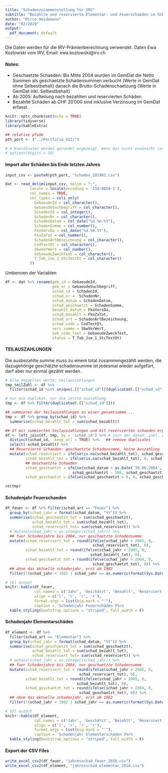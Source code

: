 ```yaml
---
title: "Schadenzusammenstellung für IRV"
subtitle: "Bezahlte und reservierte Elementar- und Feuerschaeden im SCHADENjahr (seit 1982)"
author: "Mirco Heidemann"
date: "02/2019"
output:
  pdf_document: default
---
```


Die Daten werden für die IRV-Prämienberechnung verwendet.
Daten Ewa Kozlowski vom IRV, Email: ewa.kozlowski@irv.ch

#### Notes:
- Geschaetzte Schaeden: Bis Mitte 2004 wurden im GemDat die Netto Summen als geschaetzte Schadensummen verbucht (Werte in GemDat ohne Selbestbehalt) danach die Brutto-Schadenschaetzung (Werte in GemDat inkl. Selbestbehalt)
- Ab 2005:  Aufteilung nach bezahlten und reservierten Schäden
- Bezahlte Schäden ab CHF 20'000 sind inklusive Verzinsung im GemDat erfasst.

```r
knitr::opts_chunk$set(echo = TRUE)
library(tidyverse)
library(kableExtra)

## relative pfade
pth_port <- ("../Portfolio_GVZ/")

# # Koordinaten werden gerundet angezeigt. Wenn das nicht erwünscht ist, wie folgt ändern:
# options(digits = 10)
```

#### Import aller Schäden bis Ende letzten Jahres
```r
input_csv <- paste0(pth_port, "schaden_201901.csv")

dat <- read_delim(input_csv, delim = ";",
           locale = locale(encoding = 'ISO-8859-1'),
           col_names = TRUE,
           col_types = cols_only(
             GebaeudeId = col_character(),
             GebaeudeSuchbegriff = col_character(),
             SchadenId = col_integer(),
             SchadenNr = col_character(),
             SchadenDatum = col_date("%d.%m.%Y"),
             SchadenSumme = col_number(),
             FkoVersDa = col_date("%d.%m.%Y"),
             FkoZaTot = col_number(),
             SchadenArtBezeichnung = col_character(),
             CodTextDt = col_character(),
             SbwVerWert = col_number(),
             GebaeudeZweckText = col_character(),
             T_Tab_Jse_1_StcTextDt = col_character()
           ))

```

Umbennen der Variablen
```r
df <- dat %>% rename(geb_id = GebaeudeId,
                     geb_nr = GebaeudeSuchbegriff,
                     schad_id = SchadenId,
                     schad_nr =  SchadenNr,
                     schad_datum = SchadenDatum,
                     schad_geschaetzt = SchadenSumme,
                     bezahlt_datum = FkoVersDa,
                     schad_bezahlt = FkoZaTot,
                     schad_art = SchadenArtBezeichnung,
                     schad_code = CodTextDt,
                     vers_summe = SbwVerWert,
                     zwk_code_text = GebaeudeZweckText,
                     status = T_Tab_Jse_1_StcTextDt)
```

#### TEILAUSZAHLUNGEN
Die ausbezahlte summe muss zu einem total zusammengezählt werden, die dazugehörige geschätzte schadensumme ist jedesmal wieder aufgefürt, darf aber nur einmal gezählt werden.
```r
# Alle doppelten werte: teilauszahlungen
tmp_teilZahl <- df %>%
  filter(schad_id %in% unique(.[["schad_id"]][duplicated(.[["schad_id"]])]))

# nur ein duplikat, nur die letzte auszahlung
tmp <- df %>% filter(duplicated(.[["schad_id"]]))

## summieren der teilauszahlungen zu einer gesamtsumme ...
tmp <- df %>% group_by(schad_id) %>%
  summarise(schad_bezahlt_tot = sum(schad_bezahlt))

## df mit summierten teilauszahlungen und mit reservierten schaeden ergaenzen
df <- left_join(df, tmp, by = 'schad_id') %>% # join der daten, inkl. den duplikaten
  distinct(schad_id, .keep_all = TRUE) %>%   ## remove duplicates
  select(-schad_bezahlt) %>% 
  ## Reservierte Schaeden: geschaetzte Schadensumme, keine Auszahlung
  mutate(schad_reserviert = ifelse(is.na(schad_bezahlt_tot), schad_geschaetzt, 0),
         schad_bezahlt_tot = ifelse(is.na(schad_bezahlt_tot), 0, schad_bezahlt_tot),
         ## Geschaetzte Schaeden
         schad_geschaetzt = ifelse(schad_datum > as.Date('30.06.2004', "%d.%m.%Y"),
                              schad_geschaetzt - 500, schad_geschaetzt),
         schad_geschaetzt = ifelse(schad_geschaetzt < 0, 0, schad_geschaetzt))

rm(tmp)
```

#### Schadenjahr Feuerschaeden
```r
df_feuer <- df %>% filter(schad_art == "Feuer") %>% 
  group_by(schad_jahr = format(schad_datum, "%Y")) %>%
  summarise(schad_geschaetzt_tot = sum(schad_geschaetzt),
            schad_bezahlt_tot = sum(schad_bezahlt_tot),
            schad_reserviert_tot= sum(schad_reserviert)) %>% 
  # mutate(schad_jahr = as.integer(schad_jahr)) %>% 
  ## fuer Schadenjahre bis 2004, nur geschaetzte Schadensumme
  mutate(schad_reserviert_tot = round(ifelse(schad_jahr < 2005, 0,
                                       schad_reserviert_tot), 0),
         schad_bezahlt_tot = round(ifelse(schad_jahr < 2005, 0,
                                      schad_bezahlt_tot), 0),
         schad_geschaetzt_tot = round(ifelse(schad_jahr > 2004, 0,
                                       schad_geschaetzt_tot), 0)) %>% 
  ## ohne das aktuelle schadenjahr, erst ab 1982
  filter(!(schad_jahr < 1982 | schad_jahr == as.numeric(format(Sys.Date(), "%Y"))))

# tbl output
knitr::kable(df_feuer,
             col.names = c('Jahr', 'Geschätzt', 'Bezahlt', 'Reserviert'),
             align = c('l', 'r', 'r', 'r'),
             format.args = list(big.mark = "'"),
             caption = 'Schadenjahr Feuerschäden')%>%
  kable_styling(bootstrap_options = "striped", full_width = F)
```

#### Schadenjahr Elementarschäden
```r
df_element <- df %>%
  filter(schad_art == "Elementar") %>% 
  group_by(schad_jahr = format(schad_datum, "%Y")) %>%
  summarise(schad_geschaetzt_tot = sum(schad_geschaetzt),
            schad_bezahlt_tot = sum(schad_bezahlt_tot),
            schad_reserviert_tot= sum(schad_reserviert)) %>% 
  # mutate(schad_jahr = as.integer(schad_jahr)) %>% 
  ## fuer Schadenjahre bis 2004, nur geschaetzte Schadensumme
  mutate(schad_reserviert_tot = round(ifelse(schad_jahr < 2005, 0,
                                 schad_reserviert_tot), 0),
         schad_bezahlt_tot = round(ifelse(schad_jahr < 2005, 0,
                                schad_bezahlt_tot), 0),
         schad_geschaetzt_tot = round(ifelse(schad_jahr > 2004, 0,
                                 schad_geschaetzt_tot), 0)) %>% 
  ## ohne das aktuelle schadenjahr, erst ab 1982
  filter(!(schad_jahr < 1982 | schad_jahr == as.numeric(format(Sys.Date(), "%Y"))))

# tbl output
knitr::kable(df_element,
             col.names = c('Jahr', 'Geschätzt', 'Bezahlt', 'Reserviert'),
             align = c('l', 'r', 'r', 'r'),
             format.args = list(big.mark = "'"),
             caption = 'Schadenjahr Elementarschäden')%>%
  kable_styling(bootstrap_options = "striped", full_width = F)
```

#### Export der CSV Files
```r
write_excel_csv2(df_feuer, "jahresschad_feuer_2018.csv")
write_excel_csv2(df_element, "jahresschad_elementar_2018.csv")
```


